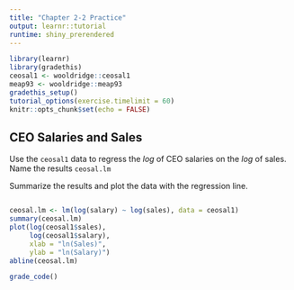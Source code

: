 ```yaml
---
title: "Chapter 2-2 Practice"
output: learnr::tutorial
runtime: shiny_prerendered
---
```


```r
library(learnr)
library(gradethis)
ceosal1 <- wooldridge::ceosal1
meap93 <- wooldridge::meap93
gradethis_setup()
tutorial_options(exercise.timelimit = 60)
knitr::opts_chunk$set(echo = FALSE)
```

## CEO Salaries and Sales

Use the `ceosal1` data to regress the *log* of CEO salaries on the *log* of sales. Name the results `ceosal.lm`

Summarize the results and plot the data with the regression line. 

```r

```

```r
ceosal.lm <- lm(log(salary) ~ log(sales), data = ceosal1)
summary(ceosal.lm)
plot(log(ceosal1$sales),
     log(ceosal1$salary),
     xlab = "ln(Sales)",
     ylab = "ln(Salary)")
abline(ceosal.lm)
```

```r
grade_code()
```

